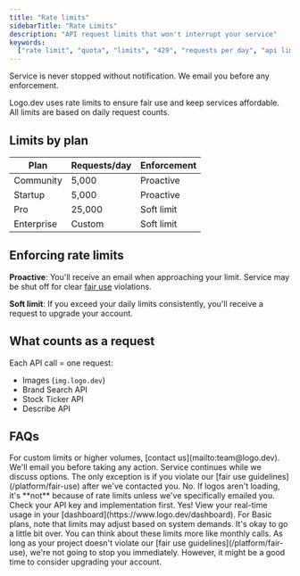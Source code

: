```yaml
---
title: "Rate limits"
sidebarTitle: "Rate Limits"
description: "API request limits that won't interrupt your service"
keywords:
  ["rate limit", "quota", "limits", "429", "requests per day", "api limits"]
---
```


<Note>
  Service is never stopped without notification. We email you before any
  enforcement.
</Note>

Logo.dev uses rate limits to ensure fair use and keep services affordable. All limits are based on daily request counts.

## Limits by plan

| Plan       | Requests/day | Enforcement |
| ---------- | ------------ | ----------- |
| Community  | 5,000        | Proactive   |
| Startup    | 5,000        | Proactive   |
| Pro        | 25,000       | Soft limit  |
| Enterprise | Custom       | Soft limit  |

## Enforcing rate limits

**Proactive**: You'll receive an email when approaching your limit. Service may be shut off for clear [fair use](/platform/fair-use) violations.

**Soft limit**: If you exceed your daily limits consistently, you'll receive a request to upgrade your account.

## What counts as a request

Each API call = one request:

- Images (`img.logo.dev`)
- Brand Search API
- Stock Ticker API
- Describe API

## FAQs

<AccordionGroup>
  <Accordion title="What if I need more requests?">
For custom limits or higher volumes, [contact us](mailto:team@logo.dev).
  </Accordion>

<Accordion title="What happens when I hit my rate limit?">
  We'll email you before taking any action. Service continues while we discuss
  options. The only exception is if you violate our [fair use
  guidelines](/platform/fair-use) after we've contacted you.
</Accordion>

<Accordion title="My logos aren't loading—am I being rate limited?">
  No. If logos aren't loading, it's **not** because of rate limits unless we've
  specifically emailed you. Check your API key and implementation first.
</Accordion>

<Accordion title="Can I check my current usage?">
  Yes! View your real-time usage in your
  [dashboard](https://www.logo.dev/dashboard). For Basic plans, note that limits
  may adjust based on system demands.
</Accordion>

<Accordion title="What if I just go a little over for one day?">
  It's okay to go a little bit over. You can think about these limits more like
  monthly calls. As long as your project doesn't violate our [fair use
  guidelines](/platform/fair-use), we're not going to stop you immediately.
  However, it might be a good time to consider upgrading your account.
</Accordion>

</AccordionGroup>
